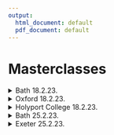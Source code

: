 ```yaml
---
output:
  html_document: default
  pdf_document: default
---
```

# Masterclasses{-}
<!-- This is a spoiler in gitbook, html and epub formats, and normal text otherwise. -->


<details>
<summary>Bath 18.2.23. </summary> 
$~$

::: {.information data-latex=""}
**Date:** *18.2.23*.

**Time:** *10:00-12:30*.

**Location:** *Bath University Campus*.

**Audience:** *Year 9, approx 100 participants*.

**University Mentor:** *Tam*.

**Masterclass Contact** *Chris Budd mascjb@bath.ac.uk*.

**Group Members:** *Joy Boh, Ashley Higgs, Chloe Howcroft, Lucia Lopez, Haranja Sivaneswaran, Jodie Young.*

:::
</details>

<details>
<summary>Oxford 18.2.23. </summary> 
$~$

::: {.information data-latex=""}
**Date:** *18.2.23*.

**Time:** *10:00-12:30*.

**Location:** *Oxford Brookes Campus*.

**Audience:** *Sixth form, approx 30 participants*.

**University Mentor:** *Ben*.

**Masterclass Contact** *Sam Kamparis s.kamperis@brookes.ac.uk*.

**Group Members:** *Tom Eves, Zoe Fairfax, Alankrit Mata, Anna Quinn, Rhea Shah.*

:::
</details>

<details>
<summary>Holyport College 18.2.23. </summary> 
$~$

::: {.information data-latex=""}
**Date:** *18.2.23*.

**Time:** *9:30-12:00*.

**Location:** *Holyport College*.

**Audience:** *Year 9, approx 45 participants*.

**University Mentor:** *Waleed*.

**Masterclass Contact** *Daniel Hubbard rimasterclasses@holyportcollege.org.uk*.

**Group Members:** *Mira Balaji ,Kamilla Bugno,Ewan Partington, Samantha Perryman, Olivia Wiseman.*

:::
</details>

<details>
<summary>Bath 25.2.23. </summary> 
$~$

::: {.information data-latex=""}
**Date:** *18.2.23*.

**Time:** *10:00-12:30*.

**Location:** *Bath University Campus*.

**Audience:** *Year 9, approx 100 participants*.

**University Mentor:** *Ben*.

**Masterclass Contact** *Chris Budd mascjb@bath.ac.uk*.

**Group Members:** *Abigail Bennett, Tosia Ciszek, Mirren Derby,Timi Folaranmi, Molly Maguire-King, Tali Shear*

:::
</details>

<details>
<summary>Exeter 25.2.23. </summary> 
$~$

::: {.information data-latex=""}
**Date:** *18.2.23*.

**Time:** *9:30-12:00*.

**Location:** *Exeter School of Maths*.

**Audience:** *Year 9, approx 30 participants*.

**University Mentor:** *Tam*.

**Masterclass Contact** *Sophie Brown SophieBrown@exeterms.ac.uk*.

**Group Members:** *Sam Cheung, Lana Gregory, Ella Hidveghy, Rebecca Knight, Andrew McGrath.*

:::
</details>


